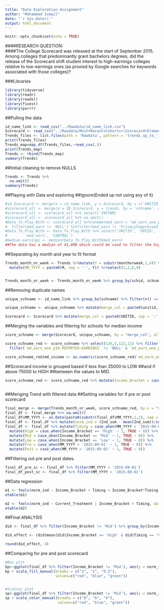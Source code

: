 ```yaml
---
title: "Data Exploration Assignment"
author: "Mohammed Ismail"
date: "`r Sys.Date()`"
output: html_document
---
```


```r
knitr::opts_chunk$set(echo = TRUE)
```


####RESEARCH QUESTION:  
####The College Scorecard was released at the start of September 2015.  Among colleges that predominantly grant bachelors degrees, did the release of the Scorecard shift student interest to high-earnings colleges relative to low-earnings ones (as proxied by Google searches for keywords associated with those colleges)?

###Libraries


```r
library(tidyverse)
library(readr)
library(readxl)
library(fixest)
library(purrr)
```


##Pulling the data 
```r
id_name_link <- read_csv("../Rawdata/id_name_link.csv")
Scorecard <- read_csv("../Rawdata/Most+Recent+Cohorts+(Scorecard+Elements).csv")
Trends_files <- list.files(path = 'Rawdata', pattern = 'trends_up_to_',full.names = TRUE)
print(Trends_files)
Trends_map=map_df(Trends_files,~read_csv(.))
print(Trends_map)
Trends <- rbind(Trends_map)
summary(Trends)
```

##Initial cleaning to remove NULLS
```r
Trends <- Trends %>% 
  na.omit()
summary(Trends)
```

##Playing with Data and exploring
##Ignore(Ended up not using any of it)
```r
#id_Scorecard <- merge(x = id_name_link, y = Scorecard, by = c('UNITID', 'OPEID'), all.x = TRUE)
#scorecard_all <- merge(x = ID_Scorecard, y = trends, by = 'schname', all.x = TRUE)
#scorecard_all <- scorecard_all %>% select(-INSTNM)
#scorecard_all <- scorecard_all %>% na.omit()
#Data_To_Play_With <- scorecard_all %>%rename(med_earn = 'md_earn_wne_p10-REPORTED-EARNINGS') %>%filter(PREDDEG == 3) %>%
#  filter(med_earn != 'NULL') %>%filter(med_earn != 'PrivacySuppressed') %>%mutate(med_earn = as.numeric(med_earn))
#Data_To_Play_With <- Data_To_Play_With %>% select('UNITID', 'OPEID', 'schname', 'PREDDEG', 'keyword', 'monthorweek', 'keynum', 'index',
#        'med_earn', 'CONTROL')
#median_earnings <- median(Data_To_Play_With$med_earn)
##The data has a median of 41,800 which could be used to filter the high and low earnings.
```

##Separating by month and year to fit format
```r
Trends_month_or_week <- Trends %>%mutate(Y = substr(monthorweek,1,4)) %>%mutate(M = substr(monthorweek,6,7)) %>%
  mutate(MM_YYYY = paste0(M, sep = '-', Y)) %>%select(1,2,6,9)


Trends_month_or_week <- Trends_month_or_week %>% group_by(schid, schname, MM_YYYY) %>% summarise(Ind_sum = sum(index))
```

##Removing duplicate names
```r
unique_schname <- id_name_link %>% group_by(schname) %>% filter(n() == 1)

unique_schname <- unique_schname %>% mutate(merge_col = paste0(unitid, sep = ':', opeid))

Scorecard <- Scorecard %>% mutate(merge_col = paste0(UNITID, sep = ':', OPEID))
```

##Merging the variables and filtering for schools for median income
```r
score_schname <- merge(Scorecard, unique_schname, by = "merge_col", all = TRUE)

score_schname_red <- score_schname %>% select(126,5,122,11) %>% filter(PREDDEG == 3) %>% 
  filter(`md_earn_wne_p10-REPORTED-EARNINGS` != 'NULL' & `md_earn_wne_p10-REPORTED-EARNINGS` != 'PrivacySuppressed')

score_schname_red$md_income <- as.numeric(score_schname_red$`md_earn_wne_p10-REPORTED-EARNINGS`)
```

##Scorecard income is grouped based if less than 35000 to LOW
##and if above 75000 to HIGH
##between the values to MID.
```r
score_schname_red <- score_schname_red %>% mutate(Income_Bracket = case_when(md_income < 35000 ~ 'Low',md_income > 75000 ~ 'High',
                                                                             TRUE ~ 'Mid')) %>% select(1,2,5,6)
```


##Meriging Trend with filtered data
##Setting variables for if pre or post scorecard
```r
final_merge <- merge(Trends_month_or_week, score_schname_red, by.x = "schname", by.y = "schname", all.x = TRUE)
final_df <- final_merge %>% na.omit()
final_df$MM_YYYY <- as.Date(paste0(substr(final_df$MM_YYYY,1,2), sep = '/', '01', sep = '/', substr(final_df$MM_YYYY,4,7)), format = '%m/%d/%Y')
final_df <- final_df %>% mutate(norm_ind = (Ind_sum - mean(Ind_sum))/sd(Ind_sum))
final_df <- final_df %>% mutate(Timing = case_when(MM_YYYY < '2015-09-01' ~ 'Pre', MM_YYYY >= '2015-09-01'~ 'Post')) %>% 
  mutate(High = case_when(Income_Bracket == 'High' ~ 1, TRUE ~ 0)) %>% 
  mutate(Mid = case_when(Income_Bracket == 'Mid' ~ 1, TRUE ~ 0)) %>% 
  mutate(Low = case_when(Income_Bracket == 'Low' ~ 1, TRUE ~ 0)) %>% 
  mutate(Pre = case_when(MM_YYYY < '2015-09-01' ~ 1, TRUE ~ 0)) %>% 
  mutate(Post = case_when(MM_YYYY > '2015-09-01' ~ 1, TRUE ~ 0))
```

##Filtering out pre and post dates.
```r
final_df_pre_sc <- final_df %>% filter(MM_YYYY < '2015-09-01')
final_df_post_sc <- final_df %>% filter(MM_YYYY > '2015-09-01')
```

##Data regression
```r
m1 <- feols(norm_ind ~ Income_Bracket + Timing + Income_Bracket*Timing, data = final_df %>% filter(Income_Bracket != 'Mid'))
etable(m1)

m2 <- feols(norm_ind ~ Current_Treatment | Income_Bracket + Timing, data = final_df %>% filter(Income_Bracket != 'Mid') %>% mutate(Current_Treatment = Income_Bracket == 'High' & Timing == 'Post'))
etable(m2)
```

##Final ANALYSIS
```r
did <- final_df %>% filter(Income_Bracket != 'Mid') %>% group_by(Income_Bracket, Timing) %>% summarise(mean = mean(norm_ind))

did_effect <- (did$mean[did$Income_Bracket == 'High' & did$Timing == 'Post'] - did$mean[did$Income_Bracket == 'High' & did$Timing == 'Pre']) - (did$mean[did$Income_Bracket == 'Low' & did$Timing == 'Post'] - did$mean[did$Income_Bracket == 'Low' & did$Timing == 'Pre'])

round(did_effect, 4)
```


##Comparing for pre and post scorecard
```r
#Box plot
bp<-ggplot(final_df %>% filter(Income_Bracket != 'Mid'), aes(y = norm_ind, x = Income_Bracket, color = Timing)) + geom_boxplot()
bp + scale_fill_manual(breaks = c("2", "1", "0.5"), 
                       values=c("red", "blue", "green"))


#Scatter plot
sp<-ggplot(final_df %>% filter(Income_Bracket != 'Mid'), aes(y = norm_ind, x = MM_YYYY, color = Income_Bracket, shape = Timing))+geom_smooth(method = 'lm')
sp + scale_color_manual(breaks = c("8", "6", "4"),
                        values=c("red", "blue", "green"))
```
